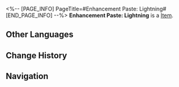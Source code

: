 <%-- [PAGE_INFO]
PageTitle=#Enhancement Paste: Lightning#
[END_PAGE_INFO] --%>
{{Item Infobox
|title       = Enhancement Paste: Lightning
|id          = 402013
|image       = Item Enhancement Paste- Lightning.png
|type        = 
|invCategory = Consumables
|rarity      = 3
|effect      = Upon use, increases Lightning DMG of all allies by 24% for the next battle.
|description = Apply it to the right weapon to boost combat effectiveness.
|source1     = [[Omni-Synthesizer]]
}}
{{Description|1=''"Half the effort, double the result."''}}
'''Enhancement Paste: Lightning''' is a [[Item]].

==Other Languages==
{{Other Languages
|en   = Enhancement Paste: Lightning
|zhs  = 强化膏：雷
|zht  = 強化膏：雷
|ja   = 強化軟膏：雷
|ko   = 강화 연고: 번개
|es   = Crema potenciadora: Rayo
|fr   = Pâte de renforcement de la foudre
|ru   = Паста электрического усиления
|th   = Enhancement Paste: Lightning
|vi   = Kem Cường Hóa: Lôi
|de   = Verbesserungspaste: Blitz
|id   = Enhancement Paste: Lightning
|pt   = Pasta de Aprimoramento: Raio
}}

==Change History==
{{Change History|2.0}}

==Navigation==
{{Consumable Navbox}}